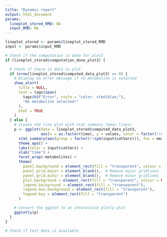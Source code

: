 ```yaml
---
title: "Dynamic report"
output: html_document
params:
  lineplot_stored_RMD: NA
  input_RMD: NA
---
```


```r
lineplot_stored <- params$lineplot_stored_RMD
input <- params$input_RMD

```

```r
# Check if the computation is done for plot3
if (lineplot_stored$computation_done_plot3) {

  # Check if there is data to plot
  if (nrow(lineplot_stored$computed_data_plot3) == 0) {
    # Display an error message if no metabolite is selected
    show_alert(
      title = NULL,
      text = tags$span(
        tags$h3("Error", style = "color: steelblue;"),
        "No metabolite selected!"
      ),
      html = TRUE
    )
  } else {
    # Create the line plot with stat_summary (mean lines)
    p <- ggplot(data = lineplot_stored$computed_data_plot3, 
                aes(x = as.factor(time), y = values, color = factor(!!sym(input$catVars)))) +
      stat_summary(aes(group = factor(!!sym(input$catVars))), fun = mean, geom = "line") +
      theme_apa() +
      labs(color = input$catVars) +
      xlab("time") +
      facet_wrap(~metabolites) +
      theme(
        panel.background = element_rect(fill = "transparent", colour = NA),  # Avoid drawing panel outline
        panel.grid.major = element_blank(),  # Remove major gridlines
        panel.grid.minor = element_blank(),  # Remove minor gridlines
        plot.background = element_rect(fill = "transparent", colour = NA),  # Avoid drawing plot outline
        legend.background = element_rect(fill = "transparent"),
        legend.box.background = element_rect(fill = "transparent"),
        legend.key = element_rect(fill = "transparent")
      )

    # Convert the ggplot to an interactive plotly plot
    ggplotly(p)
  }
}
```


```r
# Check if test data is available

```

```r


```


```r

```


